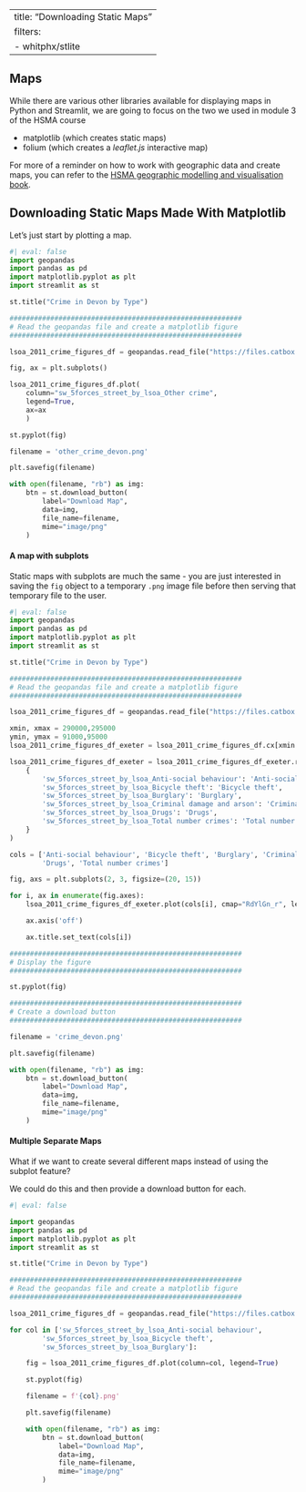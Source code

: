 
---
title: "Downloading Static Maps"
filters:
  - whitphx/stlite
---

## Maps

While there are various other libraries available for displaying maps in Python and Streamlit, we are going to focus on the two we used in module 3 of the HSMA course

- matplotlib (which creates static maps)
- folium (which creates a _leaflet.js_ interactive map)

For more of a reminder on how to work with geographic data and create maps, you can refer to the [HSMA geographic modelling and visualisation book](https://hsma-programme.github.io/hsma6_geographic_optimisation_and_visualisation_book/).

## Downloading Static Maps Made With Matplotlib

Let's just start by plotting a map.

```python
#| eval: false
import geopandas
import pandas as pd
import matplotlib.pyplot as plt
import streamlit as st

st.title("Crime in Devon by Type")

#########################################################
# Read the geopandas file and create a matplotlib figure
#########################################################

lsoa_2011_crime_figures_df = geopandas.read_file("https://files.catbox.moe/4o0go1.gpkg")

fig, ax = plt.subplots()

lsoa_2011_crime_figures_df.plot(
    column="sw_5forces_street_by_lsoa_Other crime",
    legend=True,
    ax=ax
    )

st.pyplot(fig)

filename = 'other_crime_devon.png'

plt.savefig(filename)

with open(filename, "rb") as img:
    btn = st.download_button(
        label="Download Map",
        data=img,
        file_name=filename,
        mime="image/png"
    )

```


<!-- ```{stlite-python}
import micropip
await micropip.install("geopandas")
import geopandas
import pandas as pd
import matplotlib.pyplot as plt
import streamlit as st

st.title("Crime in Devon by Type")

#########################################################
# Read the geopandas file and create a matplotlib figure
#########################################################

lsoa_2011_crime_figures_df = geopandas.read_file("https://files.catbox.moe/4o0go1.gpkg")

fig, ax = plt.subplots()

lsoa_2011_crime_figures_df.plot(
    column="sw_5forces_street_by_lsoa_Other crime",
    legend=True,
    ax=ax
    )

st.pyplot(fig)

filename = 'other_crime_devon.png'

plt.savefig(filename)

with open(filename, "rb") as img:
    btn = st.download_button(
        label="Download Map",
        data=img,
        file_name=filename,
        mime="image/png"
    )

``` -->

#### A map with subplots

Static maps with subplots are much the same - you are just interested in saving the `fig` object to a temporary `.png` image file before then serving that temporary file to the user.

```python
#| eval: false
import geopandas
import pandas as pd
import matplotlib.pyplot as plt
import streamlit as st

st.title("Crime in Devon by Type")

#########################################################
# Read the geopandas file and create a matplotlib figure
#########################################################

lsoa_2011_crime_figures_df = geopandas.read_file("https://files.catbox.moe/4o0go1.gpkg")

xmin, xmax = 290000,295000
ymin, ymax = 91000,95000
lsoa_2011_crime_figures_df_exeter = lsoa_2011_crime_figures_df.cx[xmin:xmax, ymin:ymax]

lsoa_2011_crime_figures_df_exeter = lsoa_2011_crime_figures_df_exeter.rename(columns=
    {
        'sw_5forces_street_by_lsoa_Anti-social behaviour': 'Anti-social behaviour',
        'sw_5forces_street_by_lsoa_Bicycle theft': 'Bicycle theft',
        'sw_5forces_street_by_lsoa_Burglary': 'Burglary',
        'sw_5forces_street_by_lsoa_Criminal damage and arson': 'Criminal damage and arson',
        'sw_5forces_street_by_lsoa_Drugs': 'Drugs',
        'sw_5forces_street_by_lsoa_Total number crimes': 'Total number crimes'
    }
)

cols = ['Anti-social behaviour', 'Bicycle theft', 'Burglary', 'Criminal damage and arson',
        'Drugs', 'Total number crimes']

fig, axs = plt.subplots(2, 3, figsize=(20, 15))

for i, ax in enumerate(fig.axes):
    lsoa_2011_crime_figures_df_exeter.plot(cols[i], cmap="RdYlGn_r", legend=True, ax=ax)

    ax.axis('off')

    ax.title.set_text(cols[i])

#########################################################
# Display the figure
#########################################################

st.pyplot(fig)

#########################################################
# Create a download button
#########################################################

filename = 'crime_devon.png'

plt.savefig(filename)

with open(filename, "rb") as img:
    btn = st.download_button(
        label="Download Map",
        data=img,
        file_name=filename,
        mime="image/png"
    )

```

<!-- ```{stlite-python}
import micropip
await micropip.install("geopandas")
import geopandas
import pandas as pd
import matplotlib.pyplot as plt
import streamlit as st

st.title("Crime in Devon by Type")

#########################################################
# Read the geopandas file and create a matplotlib figure
#########################################################

lsoa_2011_crime_figures_df = geopandas.read_file("https://files.catbox.moe/4o0go1.gpkg")

xmin, xmax = 290000,295000
ymin, ymax = 91000,95000
lsoa_2011_crime_figures_df_exeter = lsoa_2011_crime_figures_df.cx[xmin:xmax, ymin:ymax]

lsoa_2011_crime_figures_df_exeter = lsoa_2011_crime_figures_df_exeter.rename(columns=
    {
        'sw_5forces_street_by_lsoa_Anti-social behaviour': 'Anti-social behaviour',
        'sw_5forces_street_by_lsoa_Bicycle theft': 'Bicycle theft',
        'sw_5forces_street_by_lsoa_Burglary': 'Burglary',
        'sw_5forces_street_by_lsoa_Criminal damage and arson': 'Criminal damage and arson',
        'sw_5forces_street_by_lsoa_Drugs': 'Drugs',
        'sw_5forces_street_by_lsoa_Total number crimes': 'Total number crimes'
    }
)

cols = ['Anti-social behaviour', 'Bicycle theft', 'Burglary', 'Criminal damage and arson',
        'Drugs', 'Total number crimes']

fig, axs = plt.subplots(2, 3, figsize=(20, 15))

for i, ax in enumerate(fig.axes):
    lsoa_2011_crime_figures_df_exeter.plot(cols[i], cmap="RdYlGn_r", legend=True, ax=ax)

    ax.axis('off')

    ax.title.set_text(cols[i])

#########################################################
# Display the figure
#########################################################

st.pyplot(fig)

#########################################################
# Create a download button
#########################################################

filename = 'crime_devon.png'

plt.savefig(filename)

with open(filename, "rb") as img:
    btn = st.download_button(
        label="Download Map",
        data=img,
        file_name=filename,
        mime="image/png"
    )

``` -->

#### Multiple Separate Maps

What if we want to create several different maps instead of using the subplot feature?

We could do this and then provide a download button for each.

```python
#| eval: false

import geopandas
import pandas as pd
import matplotlib.pyplot as plt
import streamlit as st

st.title("Crime in Devon by Type")

#########################################################
# Read the geopandas file and create a matplotlib figure
#########################################################

lsoa_2011_crime_figures_df = geopandas.read_file("https://files.catbox.moe/4o0go1.gpkg")

for col in ['sw_5forces_street_by_lsoa_Anti-social behaviour',
        'sw_5forces_street_by_lsoa_Bicycle theft',
        'sw_5forces_street_by_lsoa_Burglary']:

    fig = lsoa_2011_crime_figures_df.plot(column=col, legend=True)

    st.pyplot(fig)

    filename = f'{col}.png'

    plt.savefig(filename)

    with open(filename, "rb") as img:
        btn = st.download_button(
            label="Download Map",
            data=img,
            file_name=filename,
            mime="image/png"
        )

```


<!-- ```{stlite-python}
import micropip
await micropip.install("geopandas")
import geopandas
import pandas as pd
import matplotlib.pyplot as plt
import streamlit as st

st.title("Crime in Devon by Type")

#########################################################
# Read the geopandas file and create a matplotlib figure
#########################################################

lsoa_2011_crime_figures_df = geopandas.read_file("https://files.catbox.moe/4o0go1.gpkg")

for col in ['sw_5forces_street_by_lsoa_Anti-social behaviour',
        'sw_5forces_street_by_lsoa_Bicycle theft',
        'sw_5forces_street_by_lsoa_Burglary']:

    fig = lsoa_2011_crime_figures_df.plot(column=col, legend=True)

    st.pyplot(fig)

    filename = f'{col}.png'

    plt.savefig(filename)

    with open(filename, "rb") as img:
        btn = st.download_button(
            label="Download Map",
            data=img,
            file_name=filename,
            mime="image/png"
        )

``` -->
